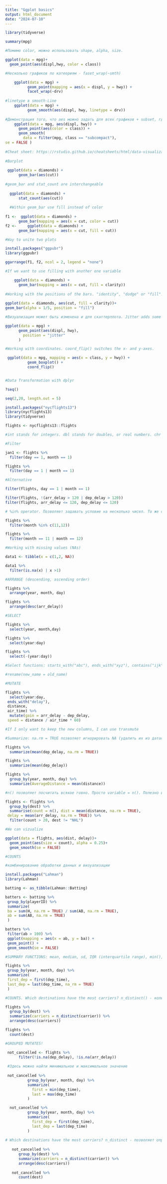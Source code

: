 ```yaml
---
title: "Ggplot basics"
output: html_document
date: "2024-07-10"
---
```


```r
library(tidyverse)
```


```r
summary(mpg)

#Помимо color, можно использовать shape, alpha, size.

ggplot(data = mpg)+
  geom_point(aes(displ,hwy, color = class))

#Несколько графиков по катеориям - faset_wrap(~smth)

    ggplot(data = mpg) +
          geom_point(mapping = aes(x = displ, y = hwy)) +
          facet_wrap(~drv)
  
#linetype в smooth-Line
    ggplot(data = mpg) +
          geom_smooth(aes(displ, hwy, linetype = drv)) 
    
#Демонстрация того, что aes можно задать для всех графиков + subset, где class - одна из переменных
    ggplot(data = mpg, aes(displ, hwy)) +
      geom_point(aes(color = class)) +
      geom_smooth(
        data = filter(mpg, class == "subcompact"),
se = FALSE )
    
#Cheat sheet: https://rstudio.github.io/cheatsheets/html/data-visualization.html#geoms 
    
#Barplot 
    
 ggplot(data = diamonds) +
      geom_bar(aes(cut))
 
#geom_bar and stat_count are interchangeable 
 
  ggplot(data = diamonds) +
      stat_count(aes(cut))
  
  #Within geom_bar use fill instead of color
  
f1 <-  ggplot(data = diamonds) +
      geom_bar(mapping = aes(x = cut, color = cut))
f2 <-     ggplot(data = diamonds) +
      geom_bar(mapping = aes(x = cut, fill = cut))

#Way to unite two plots

install.packages("ggpubr")
library(ggpubr)

ggarrange(f1, f2, ncol = 2, legend = "none")

#If we want to use filling with another one variable 

    ggplot(data = diamonds) +
      geom_bar(mapping = aes(x = cut, fill = clarity))
    
#Working with the positions of the bars. "identity", "dodge" or "fill". Identity by default. Визуальный формат баров 
    
ggplot(data = diamonds, aes(cut, fill = clarity))+
geom_bar(alpha = 1/5, position = "fill")

#Визуализация может быть изменена и для скаттерплота. Jitter adds some random noise

ggplot(data = mpg) +
      geom_point(aes(displ, hwy),
        position = "jitter"
      )

#Working with coordinates. coord_flip() switches the x- and y-axes.

 ggplot(data = mpg, mapping = aes(x = class, y = hwy)) +
          geom_boxplot() +
          coord_flip()



```


```r

#Data Transformation with dplyr

?seq()

seq(2,20, length.out = 5)

install.packages("nycflights13")
library(nycflights13)
library(tidyverse)

flights <- nycflights13::flights

#int stands for integers. dbl stands for doubles, or real numbers. chr stands for character vectors, or strings. dttm stands for date-times (a date + a time)Y. lgl stands for logical, vectors that contain only TRUE or FALSE.fctr stands for factors, which R uses to represent categorical variables with fixed possible values.date stands for dates.

#Filter 

jan1 <- flights %>% 
  filter(day == 1, month == 1)

flights %>% 
  filter(day == 1 | month == 1)

#Alternative

filter(flights, day == 1 | month == 1)

filter(flights, !(arr_delay > 120 | dep_delay > 120))
filter(flights, arr_delay <= 120, dep_delay <= 120)

# %in% operator. Позволяет задавать условие на несколько чисел. То же самое, что "или", но меньше писать 

flights %>% 
  filter(month %in% c(11,12)) 

flights %>% 
  filter(month == 11 | month == 12) 

#Working with missing values (NAs)

data1 <- tibble(x = c(1,2, NA))

data1 %>% 
  filter(is.na(x) | x >1)

#ARRANGE (descending, ascending order)

flights %>% 
  arrange(year, month, day)

flights %>% 
  arrange(desc(arr_delay))

#SELECT

flights %>% 
  select(year, month,day)

flights %>% 
  select(year:day)

flights %>% 
  select(-(year:day))

#Select functions: starts_with("abc"), ends_with("xyz"), contains("ijk") 

#rename(new_name = old_name)

#MUTATE 

flights %>% 
  select(year:day,
 ends_with("delay"),
 distance,
 air_time) %>% 
  mutate(gain = arr_delay - dep_delay,
 speed = distance / air_time * 60)

#If I only want to keep the new columns, I can use transmute

#Summarize: na.rm = TRUE позволяет игнорировать NA (удалить их из датасета)

flights %>% 
  summarize(mean(dep_delay, na.rm = TRUE))

flights %>% 
  summarize(mean(dep_delay))

flights %>% 
  group_by(year, month, day) %>% 
  summarize(AverageDistance = mean(distance))

#n() позволяет посчитать всякое говно. Просто variable = n(). Полезно вместе с group_by

flights <- flights %>% 
  group_by(dest) %>% 
  summarise(count = n(), dist = mean(distance, na.rm = TRUE),
 delay = mean(arr_delay, na.rm = TRUE)) %>% 
  filter(count > 20, dest != "NHL")

#We can vizualize 

ggplot(data = flights, aes(dist, delay))+
  geom_point(aes(size = count), alpha = 0.25)+
  geom_smooth(se = FALSE)

#COUNTS

#комбинирование обработки данных и визуализации 

install.packages("Lahman")
library(Lahman)

batting <- as_tibble(Lahman::Batting)

batters <- batting %>%
 group_by(playerID) %>%
 summarize(
 ba = sum(H, na.rm = TRUE) / sum(AB, na.rm = TRUE),
 ab = sum(AB, na.rm = TRUE)
 )

batters %>%
 filter(ab > 100) %>%
 ggplot(mapping = aes(x = ab, y = ba)) +
 geom_point() +
 geom_smooth(se = FALSE)

#SUMMARY FUNCTIONS: mean, median, sd, IQR (interquartile range), min(), max(), first(),last(). The code is not working, there is no object with such parameters

flights %>% 
 group_by(year, month, day) %>%
 summarize(
 first_dep = first(dep_time),
 last_dep = last(dep_time, na_rm = TRUE)
 )

#COUNTS. Which destinations have the most carriers? n_distinct() - количество уникальных значений

flights %>% 
  group_by(dest) %>% 
  summarize(carriers = n_distinct(carrier)) %>%
  arrange(desc(carriers))

flights %>% 
  count(dest)

#GROUPED MUTATES!

 not_cancelled <- flights %>%
      filter(!is.na(dep_delay), !is.na(arr_delay))
 
 #Здесь можно найти минимальное и максимальное значение 
 
 not_cancelled %>%
          group_by(year, month, day) %>%
          summarize(
            first = min(dep_time),
            last = max(dep_time)
          )

  not_cancelled %>%
          group_by(year, month, day) %>%
          summarize(
            first_dep = first(dep_time),
            last_dep = last(dep_time)
          )
  
# Which destinations have the most carriers? n_distinct - позволяет определить количество уникальных входов в датасете. Count - простой подсчет 
  
   not_cancelled %>%
      group_by(dest) %>%
      summarize(carriers = n_distinct(carrier)) %>%
      arrange(desc(carriers))
   
   not_cancelled %>%
      count(dest)
   
   

```


```r


```

